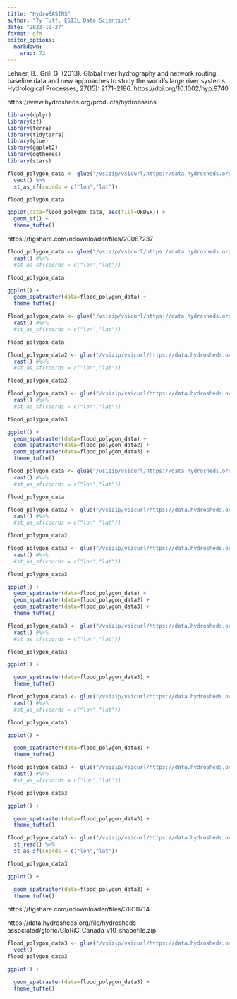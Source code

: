 ```yaml
---
title: "HydroBASINS"
author: "Ty Tuff, ESIIL Data Scientist"
date: "2023-10-27"
format: gfm
editor_options: 
  markdown: 
    wrap: 72
---
```


Lehner, B., Grill G. (2013). Global river hydrography and network routing: baseline data and new approaches to study the world’s large river systems. Hydrological Processes, 27(15): 2171–2186. https://doi.org/10.1002/hyp.9740

https://www.hydrosheds.org/products/hydrobasins

```r
library(dplyr)
library(sf)
library(terra)
library(tidyterra)
library(glue)
library(ggplot2)
library(ggthemes)
library(stars)
```


```r
flood_polygon_data <- glue("/vsizip/vsicurl/https://data.hydrosheds.org/file/HydroBASINS/standard/hybas_na_lev06_v1c.zip") %>%
  vect() %>%
  st_as_sf(coords = c("lon","lat"))

flood_polygon_data
```


```r
ggplot(data=flood_polygon_data, aes(fill=ORDER)) +
  geom_sf() + 
  theme_tufte()
```


https://figshare.com/ndownloader/files/20087237




```r
flood_polygon_data <- glue("/vsizip/vsicurl/https://data.hydrosheds.org/file/hydrosheds-v1-dem/hyd_na_dem_15s.zip/hyd_na_dem_15s.tif") %>%
  rast() #%>%
  #st_as_sf(coords = c("lon","lat"))

flood_polygon_data
```


```r

ggplot() +
  geom_spatraster(data=flood_polygon_data) +
  theme_tufte()
```


```r
flood_polygon_data <- glue("/vsizip/vsicurl/https://data.hydrosheds.org/file/hydrosheds-v1-con/na_con_3s/n20w110_con.zip/n20w110_con.tif") %>%
  rast() #%>%
  #st_as_sf(coords = c("lon","lat"))

flood_polygon_data
```
```r
flood_polygon_data2 <- glue("/vsizip/vsicurl/https://data.hydrosheds.org/file/hydrosheds-v1-con/na_con_3s/n20w120_con.zip/n20w120_con.tif") %>%
  rast() #%>%
  #st_as_sf(coords = c("lon","lat"))

flood_polygon_data2
```

```r
flood_polygon_data3 <- glue("/vsizip/vsicurl/https://data.hydrosheds.org/file/hydrosheds-v1-con/na_con_3s/n40w080_con.zip/n40w080_con.tif") %>%
  rast() #%>%
  #st_as_sf(coords = c("lon","lat"))

flood_polygon_data3
```

```r

ggplot() +
  geom_spatraster(data=flood_polygon_data) +
  geom_spatraster(data=flood_polygon_data2) +
  geom_spatraster(data=flood_polygon_data3) +
  theme_tufte()
```






```r
flood_polygon_data <- glue("/vsizip/vsicurl/https://data.hydrosheds.org/file/hydrosheds-v1-dir/na_dir_3s/n50w100_dir.zip/n50w100_dir.tif") %>%
  rast() #%>%
  #st_as_sf(coords = c("lon","lat"))

flood_polygon_data
```


```r
flood_polygon_data2 <- glue("/vsizip/vsicurl/https://data.hydrosheds.org/file/hydrosheds-v1-dir/na_dir_3s/n50w110_dir.zip/n50w110_dir.tif") %>%
  rast() #%>%
  #st_as_sf(coords = c("lon","lat"))

flood_polygon_data2
```

```r
flood_polygon_data3 <- glue("/vsizip/vsicurl/https://data.hydrosheds.org/file/hydrosheds-v1-dir/na_dir_3s/n50w120_dir.zip/n50w120_dir.tif") %>%
  rast() #%>%
  #st_as_sf(coords = c("lon","lat"))

flood_polygon_data3
```

```r

ggplot() +
  geom_spatraster(data=flood_polygon_data) +
  geom_spatraster(data=flood_polygon_data2) +
  geom_spatraster(data=flood_polygon_data3) +
  theme_tufte()
```


```r
flood_polygon_data3 <- glue("/vsizip/vsicurl/https://data.hydrosheds.org/file/hydrosheds-v1-aca/hyd_na_aca_15s.zip/hyd_na_aca_15s.tif") %>%
  rast() #%>%
  #st_as_sf(coords = c("lon","lat"))

flood_polygon_data3
```

```r

ggplot() +

  geom_spatraster(data=flood_polygon_data3) +
  theme_tufte()
```


```r
flood_polygon_data3 <- glue("/vsizip/vsicurl/https://data.hydrosheds.org/file/hydrosheds-v1-ldn/hyd_na_ldn_15s.zip/hyd_na_ldn_15s.tif") %>%
  rast() #%>%
  #st_as_sf(coords = c("lon","lat"))

flood_polygon_data3
```

```r

ggplot() +

  geom_spatraster(data=flood_polygon_data3) +
  theme_tufte()
```


```r
flood_polygon_data3 <- glue("/vsizip/vsicurl/https://data.hydrosheds.org/file/hydrosheds-v1-msk/hyd_na_msk_15s.zip/hyd_na_msk_15s.tif") %>%
  rast() #%>%
  #st_as_sf(coords = c("lon","lat"))

flood_polygon_data3
```

```r

ggplot() +

  geom_spatraster(data=flood_polygon_data3) +
  theme_tufte()
```


```r
flood_polygon_data3 <- glue("/vsizip/vsicurl/https://data.hydrosheds.org/file/hydrosheds-associated/gloric/GloRiC_v10_shapefile.zip/GloRiC_v10_shapefile/GloRiC_v10.shp") %>%
  st_read() %>%
  st_as_sf(coords = c("lon","lat"))

flood_polygon_data3
```

```r

ggplot() +

  geom_spatraster(data=flood_polygon_data3) +
  theme_tufte()
```

https://figshare.com/ndownloader/files/31910714

https://data.hydrosheds.org/file/hydrosheds-associated/gloric/GloRiC_Canada_v10_shapefile.zip
```r
flood_polygon_data3 <- glue("/vsizip/vsicurl/https://data.hydrosheds.org/file/hydrosheds-associated/gloric/GloRiC_Canada_v10_shapefile.zip/GloRiC_Canada_v10_shapefile.csv") %>%
  vect()
flood_polygon_data3
```

```r

ggplot() +

  geom_spatraster(data=flood_polygon_data3) +
  theme_tufte()
```
